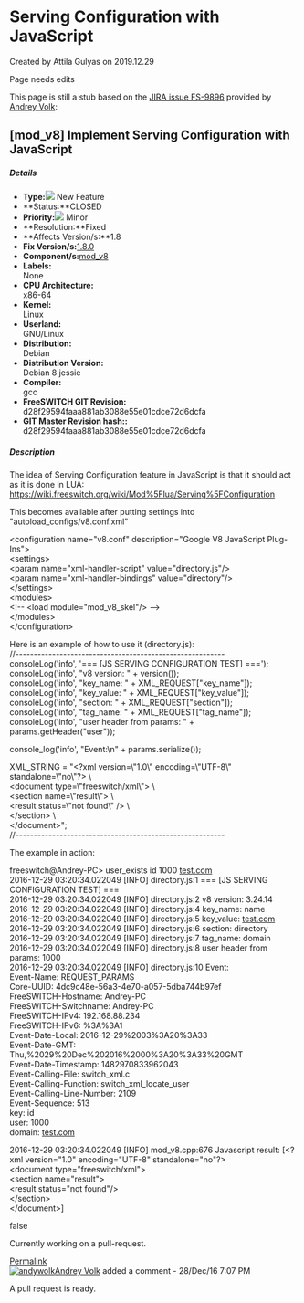 
# Serving Configuration with JavaScript 

 Created by  Attila Gulyas on 2019.12.29

Page needs edits

This page is still a stub based on the [JIRA issue FS-9896](https://freeswitch.org/jira/browse/FS-9896) provided by [Andrey Volk](https://freeswitch.org/confluence/display/~Lorni):

## \[mod_v8\] Implement Serving Configuration with JavaScript

##### Details

* **Type:**![](https://freeswitch.org/jira/secure/viewavatar?size=xsmall&avatarId=11631&avatarType=issuetype) New Feature
* **Status:**CLOSED
* **Priority:**![](https://freeswitch.org/jira/images/icons/priorities/minor.svg) Minor
* **Resolution:**Fixed
* **Affects Version/s:**1.8
* **Fix Version/s:**[1.8.0](https://freeswitch.org/jira/issues/?jql=project+%3D+FS+AND+fixVersion+%3D+1.8.0 "1.8.0 ")
* **Component/s:**[mod\_v8](https://freeswitch.org/jira/issues/?jql=project+%3D+FS+AND+component+%3D+mod%5Fv8 "mod_v8 ")
* **Labels:**  
None
* **CPU Architecture:**  
x86-64
* **Kernel:**  
Linux
* **Userland:**  
GNU/Linux
* **Distribution:**  
Debian
* **Distribution Version:**  
Debian 8 jessie
* **Compiler:**  
gcc
* **FreeSWITCH GIT Revision:**  
d28f29594faaa881ab3088e55e01cdce72d6dcfa
* **GIT Master Revision hash::**  
d28f29594faaa881ab3088e55e01cdce72d6dcfa

  
##### Description

The idea of Serving Configuration feature in JavaScript is that it should act as it is done in LUA:  
<https://wiki.freeswitch.org/wiki/Mod%5Flua/Serving%5FConfiguration>

This becomes available after putting settings into "autoload\_configs/v8.conf.xml"

&lt;configuration name="v8.conf" description="Google V8 JavaScript Plug-Ins">  
&lt;settings>  
&lt;param name="xml-handler-script" value="directory.js"/>  
&lt;param name="xml-handler-bindings" value="directory"/>  
&lt;/settings>  
&lt;modules>  
&lt;!-- &lt;load module="mod\_v8\_skel"/> -->  
&lt;/modules>  
&lt;/configuration>

Here is an example of how to use it (directory.js):  
//---------------------------------------------------------  
consoleLog('info', '=== \[JS SERVING CONFIGURATION TEST\] \===');  
consoleLog('info', "v8 version: " + version());  
consoleLog('info', "key\_name: " + XML\_REQUEST\["key\_name"\]);  
consoleLog('info', "key\_value: " + XML\_REQUEST\["key\_value"\]);  
consoleLog('info', "section: " + XML\_REQUEST\["section"\]);  
consoleLog('info', "tag\_name: " + XML\_REQUEST\["tag\_name"\]);  
consoleLog('info', "user header from params: " + params.getHeader("user"));

console\_log('info', "Event:\\n" + params.serialize());

XML\_STRING = "&lt;?xml version=\\"1.0\\" encoding=\\"UTF-8\\" standalone=\\"no\\"?> \\  
&lt;document type=\\"freeswitch/xml\\"> \\  
&lt;section name=\\"result\\"> \\  
&lt;result status=\\"not found\\" /> \\  
&lt;/section> \\  
&lt;/document>";  
//---------------------------------------------------------

The example in action:

freeswitch@Andrey-PC> user\_exists id 1000 [test.com](http://test.com)  
2016-12-29 03:20:34.022049 \[INFO\] directory.js:1 === \[JS SERVING CONFIGURATION TEST\] \===  
2016-12-29 03:20:34.022049 \[INFO\] directory.js:2 v8 version: 3.24.14  
2016-12-29 03:20:34.022049 \[INFO\] directory.js:4 key\_name: name  
2016-12-29 03:20:34.022049 \[INFO\] directory.js:5 key\_value: [test.com](http://test.com)  
2016-12-29 03:20:34.022049 \[INFO\] directory.js:6 section: directory  
2016-12-29 03:20:34.022049 \[INFO\] directory.js:7 tag\_name: domain  
2016-12-29 03:20:34.022049 \[INFO\] directory.js:8 user header from params: 1000  
2016-12-29 03:20:34.022049 \[INFO\] directory.js:10 Event:  
Event-Name: REQUEST\_PARAMS  
Core-UUID: 4dc9c48e-56a3-4e70-a057-5dba744b97ef  
FreeSWITCH-Hostname: Andrey-PC  
FreeSWITCH-Switchname: Andrey-PC  
FreeSWITCH-IPv4: 192.168.88.234  
FreeSWITCH-IPv6: %3A%3A1  
Event-Date-Local: 2016-12-29%2003%3A20%3A33  
Event-Date-GMT: Thu,%2029%20Dec%202016%2000%3A20%3A33%20GMT  
Event-Date-Timestamp: 1482970833962043  
Event-Calling-File: switch\_xml.c  
Event-Calling-Function: switch\_xml\_locate\_user  
Event-Calling-Line-Number: 2109  
Event-Sequence: 513  
key: id  
user: 1000  
domain: [test.com](http://test.com)

2016-12-29 03:20:34.022049 \[INFO\] mod\_v8.cpp:676 Javascript result: \[&lt;?xml version="1.0" encoding="UTF-8" standalone="no"?>  
&lt;document type="freeswitch/xml">  
&lt;section name="result">  
&lt;result status="not found"/>  
&lt;/section>  
&lt;/document>\]

false

Currently working on a pull-request.

[Permalink](https://freeswitch.org/jira/browse/FS-9896?focusedCommentId=68600&page=com.atlassian.jira.plugin.system.issuetabpanels:comment-tabpanel#comment-68600 "Right click and copy link for a permanent link to this comment.")  
[![andywolk](https://freeswitch.org/jira/secure/useravatar?size=xsmall&ownerId=andywolk&avatarId=12520)Andrey Volk](https://freeswitch.org/jira/secure/ViewProfile.jspa?name=andywolk) added a comment - 28/Dec/16 7:07 PM

A pull request is ready.

  

